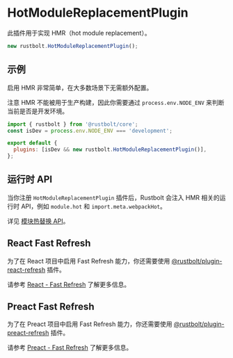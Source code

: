 # HotModuleReplacementPlugin

此插件用于实现 HMR（hot module replacement）。

```js
new rustbolt.HotModuleReplacementPlugin();
```

## 示例

启用 HMR 非常简单，在大多数场景下无需额外配置。

注意 HMR 不能被用于生产构建，因此你需要通过 `process.env.NODE_ENV` 来判断当前是否是开发环境。

```js title="rustbolt.config.mjs"
import { rustbolt } from '@rustbolt/core';
const isDev = process.env.NODE_ENV === 'development';

export default {
  plugins: [isDev && new rustbolt.HotModuleReplacementPlugin()],
};
```

## 运行时 API

当你注册 `HotModuleReplacementPlugin` 插件后，Rustbolt 会注入 HMR 相关的运行时 API，例如 `module.hot` 和 `import.meta.webpackHot`。

详见 [模块热替换 API](/api/runtime-api/hmr)。

## React Fast Refresh

为了在 React 项目中启用 Fast Refresh 能力，你还需要使用 [@rustbolt/plugin-react-refresh](https://www.npmjs.com/package/@rustbolt/plugin-react-refresh) 插件。

请参考 [React - Fast Refresh](/guide/tech/react#fast-refresh) 了解更多信息。

## Preact Fast Refresh

为了在 Preact 项目中启用 Fast Refresh 能力，你还需要使用 [@rustbolt/plugin-preact-refresh](https://www.npmjs.com/package/@rustbolt/plugin-preact-refresh) 插件。

请参考 [Preact - Fast Refresh](/guide/tech/preact#preact-refresh) 了解更多信息。
